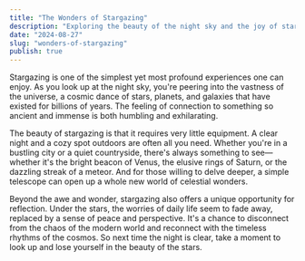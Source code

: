 ```yaml
---
title: "The Wonders of Stargazing"
description: "Exploring the beauty of the night sky and the joy of stargazing."
date: "2024-08-27"
slug: "wonders-of-stargazing"
publish: true
---
```


Stargazing is one of the simplest yet most profound experiences one can enjoy. As you look up at the night sky, you're peering into the vastness of the universe, a cosmic dance of stars, planets, and galaxies that have existed for billions of years. The feeling of connection to something so ancient and immense is both humbling and exhilarating.

The beauty of stargazing is that it requires very little equipment. A clear night and a cozy spot outdoors are often all you need. Whether you're in a bustling city or a quiet countryside, there's always something to see—whether it's the bright beacon of Venus, the elusive rings of Saturn, or the dazzling streak of a meteor. And for those willing to delve deeper, a simple telescope can open up a whole new world of celestial wonders.

Beyond the awe and wonder, stargazing also offers a unique opportunity for reflection. Under the stars, the worries of daily life seem to fade away, replaced by a sense of peace and perspective. It's a chance to disconnect from the chaos of the modern world and reconnect with the timeless rhythms of the cosmos. So next time the night is clear, take a moment to look up and lose yourself in the beauty of the stars.
